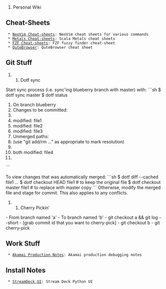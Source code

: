 # Personal Wiki

== Cheat-Sheets ==

  * [[neovim-sc|NeoVim Cheat-sheets]]: NeoVim cheat sheets for various commands
  * [[metals-sc|Metals Cheat-sheets]]: Scala Metals cheat sheets
  * [[fzf-sc|FZF Cheat-sheets]]: FZF fuzzy finder cheat-sheet
  * [[qbrowser-sc|QuteBrowser]]: QuteBrowser cheat sheet

== Git Stuff ==

## Dotf sync

Start sync process (i.e. sync'ing blueberry branch with master) with:
```sh
$ dotf sync master
$ dotf status
# On branch blueberry
# Changes to be committed:
#
#       modified:   file1
#       modified:   file2
#       modified:   file3
# Unmerged paths:
#   (use "git add/rm <file>..." as appropriate to mark resolution)
#
#       both modified:      file4
#
```

To view changes that was automatically merged:
```sh
$ dotf diff --cached file1
...
$ dotf checkout HEAD file1      # to keep the original file
$ dotf checkout master file1    # to replace with master copy
```
Otherwise, modify the merged file and stage for commit. This also applies to any conflicts.

## Cherry Pickin'

- From branch named 'a'
- To branch named 'b'
- git checkout a && git log --short
- [grab commit id that you want to cherry-pick]
- git checkout b
- git cherry-pick <id>

== Work Stuff ==

  * [[aka-prod|Akamai Production Notes]]: Akamai production debugging notes

== Install Notes ==

  * [[streamdeck-inst|StreamDeck UI]]: Stream Deck Python UI
